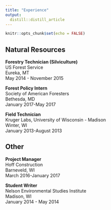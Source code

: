 ```yaml
---
title: "Experience"
output: 
  distill::distill_article
---
```


```r
knitr::opts_chunk$set(echo = FALSE)
```

## Natural Resources  

**Forestry Technician (Silviculture)**  
US Forest Service  
Eureka, MT  
May 2014 - November 2015  

**Forest Policy Intern**  
Society of American Foresters  
Bethesda, MD  
January 2017-May 2017  

**Field Technician**  
Kruger Labs, University of Wisconsin - Madison  
Winter, WI  
January 2013-August 2013  

## Other  

**Project Manager**   
Hoff Construction  
Barneveld, WI  
March 2016-January 2017  

**Student Writer**  
Nelson Environmental Studies Institute  
Madison, WI  
January 2014 - May 2014  